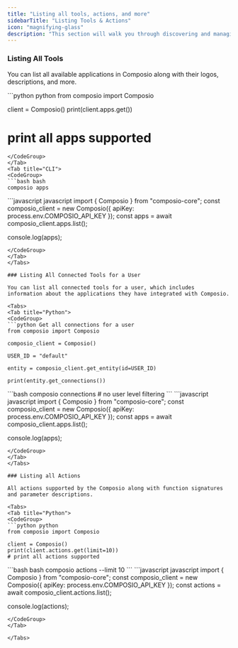```yaml
---
title: "Listing all tools, actions, and more"
sidebarTitle: "Listing Tools & Actions"
icon: "magnifying-glass"
description: "This section will walk you through discovering and managing the tools, integrations, actions, and more."
---
```


### Listing All Tools

You can list all available applications in Composio along with their logos, descriptions, and more.

<Tabs>
<Tab title="Python">
<CodeGroup>
```python python
from composio import Composio

client = Composio()
print(client.apps.get()) 
# print all apps supported
```
</CodeGroup>
</Tab>
<Tab title="CLI">
<CodeGroup>
```bash bash
composio apps
```
</CodeGroup>
</Tab>
<Tab title="JS">
<CodeGroup>
```javascript javascript
import { Composio } from "composio-core";
const composio_client = new Composio({ apiKey: process.env.COMPOSIO_API_KEY });
const apps = await composio_client.apps.list();

console.log(apps);
```
</CodeGroup>
</Tab>
</Tabs>

### Listing All Connected Tools for a User

You can list all connected tools for a user, which includes information about the applications they have integrated with Composio.

<Tabs>
<Tab title="Python">
<CodeGroup>
```python Get all connections for a user
from composio import Composio

composio_client = Composio()

USER_ID = "default"

entity = composio_client.get_entity(id=USER_ID)

print(entity.get_connections())

```
</CodeGroup>
</Tab>
<Tab title="CLI">
<CodeGroup>
```bash 
composio connections  
# no user level filtering
```
</CodeGroup>
</Tab>
<Tab title="JS">
<CodeGroup>
```javascript javascript
import { Composio } from "composio-core";
const composio_client = new Composio({ apiKey: process.env.COMPOSIO_API_KEY });
const apps = await composio_client.apps.list();

console.log(apps);
```
</CodeGroup>
</Tab>
</Tabs>

### Listing all Actions

All actions supported by the Composio along with function signatures and parameter descriptions.

<Tabs>
<Tab title="Python">
<CodeGroup>
```python python
from composio import Composio

client = Composio()
print(client.actions.get(limit=10))
# print all actions supported
```
</CodeGroup>
</Tab>
<Tab title="CLI">
<CodeGroup>
```bash bash
composio actions --limit 10
```
</CodeGroup>
</Tab>
<Tab title="JS">
<CodeGroup>
```javascript javascript
import { Composio } from "composio-core";
const composio_client = new Composio({ apiKey: process.env.COMPOSIO_API_KEY });
const actions = await composio_client.actions.list();

console.log(actions);
```
</CodeGroup>
</Tab>

</Tabs>